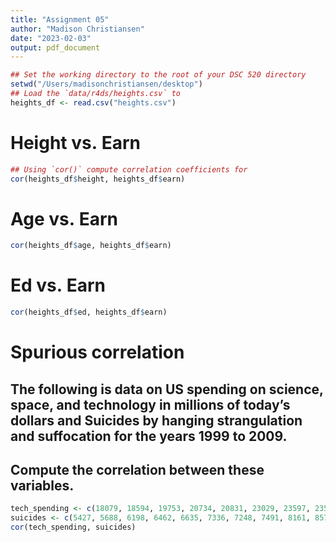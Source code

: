 ```yaml
---
title: "Assignment 05"
author: "Madison Christiansen"
date: "2023-02-03"
output: pdf_document
---
```

```r
## Set the working directory to the root of your DSC 520 directory
setwd("/Users/madisonchristiansen/desktop")
## Load the `data/r4ds/heights.csv` to
heights_df <- read.csv("heights.csv")
```

# Height vs. Earn 
```r
## Using `cor()` compute correlation coefficients for
cor(heights_df$height, heights_df$earn)
```

# Age vs. Earn 
```r
cor(heights_df$age, heights_df$earn)
```

# Ed vs. Earn 
```r
cor(heights_df$ed, heights_df$earn)
```

# Spurious correlation
## The following is data on US spending on science, space, and technology in millions of today's dollars and Suicides by hanging strangulation and suffocation for the years 1999 to 2009.
## Compute the correlation between these variables.
```r
tech_spending <- c(18079, 18594, 19753, 20734, 20831, 23029, 23597, 23584, 25525, 27731, 29449)
suicides <- c(5427, 5688, 6198, 6462, 6635, 7336, 7248, 7491, 8161, 8578, 9000)
cor(tech_spending, suicides)
```

